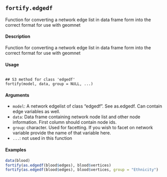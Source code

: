## ``fortify.edgedf`` 

Function for converting a network edge list in data frame form into the correct format for use with geomnet

#### Description

Function for converting a network edge list in data frame form into the correct format for use with geomnet

#### Usage
<pre><code>
## S3 method for class 'edgedf'
fortify(model, data, group = NULL, ...)
</code></pre>

#### Arguments
* ``model``: A network edgelist of class "edgedf". See as.edgedf. Can contain edge variables as well.
* ``data``: Data frame containing network node list and other node information. First column should contain node ids.
* ``group``: character. Used for facetting. If you wish to facet on network variable provide the name of that variable here.
* ``...``: not used in this function

#### Examples
```r
data(blood)
fortify(as.edgedf(blood$edges), blood$vertices)
fortify(as.edgedf(blood$edges), blood$vertices, group = "Ethnicity")
```

